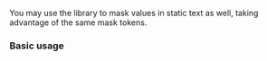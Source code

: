 
<Meta of={maskerStories} />

You may use the library to mask values in static text as well, taking advantage of the same mask tokens.

### Basic usage

<Canvas of={maskerStories.MaskStaticText} sourceState="shown" />